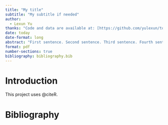 ```yaml
---
title: "My title"
subtitle: "My subtitle if needed"
author: 
  - Lexun Yu
thanks: "Code and data are available at: [https://github.com/yulexun/toronto-fire](https://github.com/yulexun/toronto-fire)."
date: today
date-format: long
abstract: "First sentence. Second sentence. Third sentence. Fourth sentence."
format: pdf
number-sections: true
bibliography: bibliography.bib
---
```


# Introduction
This project uses @citeR.


# Bibliography
